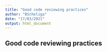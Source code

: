 ```yaml
---
title: "Good code reviewing practices"
author: "BScheliga"
date: "17/03/2021"
output: html_document
---
```


## Good code reviewing practices {#codereview}
